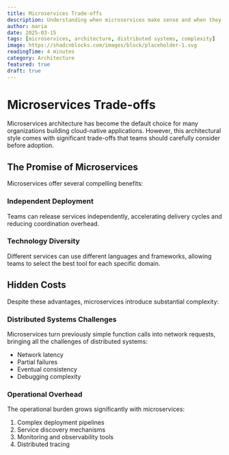 ```yaml
---
title: Microservices Trade-offs
description: Understanding when microservices make sense and when they create unnecessary complexity
author: maria
date: 2025-03-15
tags: [microservices, architecture, distributed systems, complexity]
image: https://shadcnblocks.com/images/block/placeholder-1.svg
readingTime: 4 minutes
category: Architecture
featured: true
draft: true
---
```


# Microservices Trade-offs

Microservices architecture has become the default choice for many organizations building cloud-native applications. However, this architectural style comes with significant trade-offs that teams should carefully consider before adoption.

## The Promise of Microservices

Microservices offer several compelling benefits:

### Independent Deployment

Teams can release services independently, accelerating delivery cycles and reducing coordination overhead.

### Technology Diversity

Different services can use different languages and frameworks, allowing teams to select the best tool for each specific domain.

## Hidden Costs

Despite these advantages, microservices introduce substantial complexity:

### Distributed Systems Challenges

Microservices turn previously simple function calls into network requests, bringing all the challenges of distributed systems:

- Network latency
- Partial failures
- Eventual consistency
- Debugging complexity

### Operational Overhead

The operational burden grows significantly with microservices:

1. Complex deployment pipelines
2. Service discovery mechanisms
3. Monitoring and observability tools
4. Distributed tracing

<Cards>
  <Card title="When to Choose Monoliths" href="/docs/monoliths" />
  <Card title="Microservices Patterns" href="/docs/microservices-patterns" />
</Cards>
